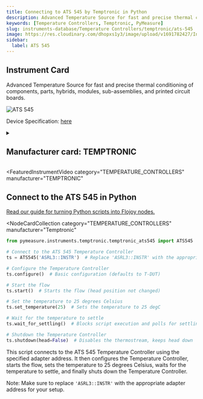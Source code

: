 ```yaml
---
title: Connecting to ATS 545 by Temptronic in Python
description: Advanced Temperature Source for fast and precise thermal conditioning of components, parts, hybrids, modules, sub-assemblies, and printed circuit boards.
keywords: [Temperature Controllers, Temptronic, PyMeasure]
slug: instruments-database/Temperature Controllers/temptronic/ats-545
image: https://res.cloudinary.com/dhopxs1y3/image/upload/v1691782427/Instruments/Temperature%20Controllers/ATS-545/ATS-545.webp
sidebar:
  label: ATS 545
---
```



## Instrument Card

Advanced Temperature Source for fast and precise thermal conditioning of components, parts, hybrids, modules, sub-assemblies, and printed circuit boards.

![ATS 545](https://res.cloudinary.com/dhopxs1y3/image/upload/v1691782427/Instruments/Temperature%20Controllers/ATS-545/ATS-545.webp)

Device Specification: [here](https://maximinstruments.com/pdf_files/TEMPTRONIC_ATS_545M_Datasheet.pdf)

<details style={{ marginTop: "15px"}}>
<summary><h2 style={{display:'inline'}}>Manufacturer card: TEMPTRONIC</h2></summary>

![TEMPTRONIC](https://res.cloudinary.com/dhopxs1y3/image/upload/v1692806163/Instruments/Vendor%20Logos/Temptronic.png)

**Temptronic** temperature forcing systems, are designed for testing and characterization of semiconductors, ICs, chips, electronics, and materials

- Headquarters: USA
- Yearly Revenue (millions, USD): 19
- Vendor Website: [here](https://www.intestthermal.com/temptronic)

</details>


<FeaturedInstrumentVideo
  category="TEMPERATURE_CONTROLLERS"
  manufacturer="TEMPTRONIC"
></FeaturedInstrumentVideo>

## Connect to the ATS 545 in Python

[Read our guide for turning Python scripts into Flojoy nodes.](https://docs.flojoy.ai/contribution/blocks/custom-flojoy-block/)


<Tabs>
<TabItem value="Flojoy" label="Flojoy" className="flojoy-instrument-tabs">

<NodeCardCollection
  category="TEMPERATURE_CONTROLLERS"
  manufacturer="Temptronic"
></NodeCardCollection>

</TabItem>
<TabItem value="PyMeasure" label="PyMeasure">

```python
from pymeasure.instruments.temptronic.temptronic_ats545 import ATS545

# Connect to the ATS 545 Temperature Controller
ts = ATS545('ASRL3::INSTR')  # Replace 'ASRL3::INSTR' with the appropriate adapter address

# Configure the Temperature Controller
ts.configure()  # Basic configuration (defaults to T-DUT)

# Start the flow
ts.start()  # Starts the flow (head position not changed)

# Set the temperature to 25 degrees Celsius
ts.set_temperature(25)  # Sets the temperature to 25 degC

# Wait for the temperature to settle
ts.wait_for_settling()  # Blocks script execution and polls for settling

# Shutdown the Temperature Controller
ts.shutdown(head=False)  # Disables the thermostream, keeps head down
```

This script connects to the ATS 545 Temperature Controller using the specified adapter address. It then configures the Temperature Controller, starts the flow, sets the temperature to 25 degrees Celsius, waits for the temperature to settle, and finally shuts down the Temperature Controller.

Note: Make sure to replace `'ASRL3::INSTR'` with the appropriate adapter address for your setup.

</TabItem>
</Tabs>
